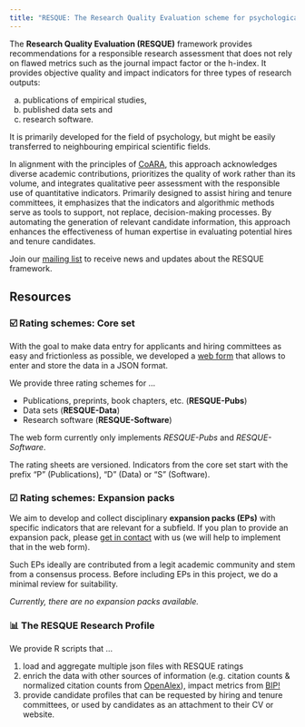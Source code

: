 ```yaml
---
title: "RESQUE: The Research Quality Evaluation scheme for psychological research"
---
```


The **Research Quality Evaluation (RESQUE)** framework provides recommendations for a responsible research assessment that does not rely on flawed metrics such as the journal impact factor or the h-index. It provides objective quality and impact indicators for three types of research outputs:

(a) publications of empirical studies, 
(b) published data sets and 
(c) research software. 

It is primarily developed for the field of psychology, but might be easily transferred to neighbouring empirical scientific fields.

In alignment with the principles of [CoARA](https://coara.eu), this approach acknowledges diverse academic contributions, prioritizes the quality of work rather than its volume, and integrates qualitative peer assessment with the responsible use of quantitative indicators. Primarily designed to assist hiring and tenure committees, it emphasizes that the indicators and algorithmic methods serve as tools to support, not replace, decision-making processes. By automating the generation of relevant candidate information, this approach enhances the effectiveness of human expertise in evaluating potential hires and tenure candidates.

Join our [mailing list](https://www.listserv.dfn.de/sympa/info/psy-dora) to receive news and updates about the RESQUE framework.

## Resources

### ☑️ Rating schemes: Core set

With the goal to make data entry for applicants and hiring committees as easy and frictionless as possible, we developed a [web form](https://nicebread.github.io/RESQUE/web/) that allows to enter and store the data in a JSON format.

We provide three rating schemes for ...

- Publications, preprints, book chapters, etc. (**RESQUE-Pubs**)
- Data sets (**RESQUE-Data**)
- Research software (**RESQUE-Software**)

The web form currently only implements *RESQUE-Pubs* and *RESQUE-Software*.

The rating sheets are versioned. Indicators from the core set start with the prefix "P" (Publications), "D" (Data) or "S" (Software).

### ☑︎ Rating schemes: Expansion packs

We aim to develop and collect disciplinary **expansion packs (EPs)** with specific indicators that are relevant for a subfield. 
If you plan to provide an expansion pack, please [get in contact](team.qmd) with us (we will help to implement that in the web form).

Such EPs ideally are contributed from a legit academic community and stem from a consensus process. Before including EPs in this project, we do a minimal review for suitability.

*Currently, there are no expansion packs available.*


### 📊 The RESQUE Research Profile

We provide R scripts that ...

1. load and aggregate multiple json files with RESQUE ratings
2. enrich the data with other sources of information (e.g. citation counts & normalized citation counts from [OpenAlex](https://openalex.org)), impact metrics from [BIP!](https://bip.imsi.athenarc.gr)
3. provide candidate profiles that can be requested by hiring and tenure committees, or used by candidates as an attachment to their CV or website.
